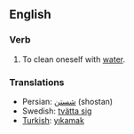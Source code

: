 ==English==

===Verb===
#To clean oneself with [[water]].


===Translations===
*Persian: [[شستن]]  (shostan) 
*Swedish: [[tvätta sig]]
*[[Turkish]]: [[yıkamak]]